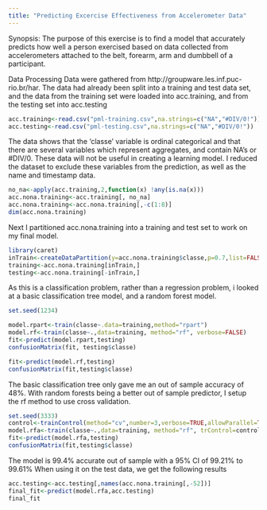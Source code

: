 ---
title: "Predicting Excercise Effectiveness from Accelerometer Data"
---

Synopsis: The purpose of this exercise is to find a model that accurately predicts how well a person exercised based on data collected from accelerometers attached to the belt, forearm, arm and dumbbell of a participant. 

Data Processing 
Data were gathered from http://groupware.les.inf.puc-rio.br/har. The data had already been split into a training and test data set, and the data from the training set were loaded into acc.training, and from the testing set into acc.testing

```{r cache=TRUE}

acc.training<-read.csv("pml-training.csv",na.strings=c("NA","#DIV/0!"))
acc.testing<-read.csv("pml-testing.csv",na.strings=c("NA","#DIV/0!"))

```
The data shows that the 'classe' variable is ordinal categorical and that there are several variables which represent aggregates, and contain NA's or #DIV/0. These data will not be useful in creating a learning model. I reduced the dataset to exclude these variables from the prediction, as well as the name and timestamp data. 

```{r}

no_na<-apply(acc.training,2,function(x) !any(is.na(x)))
acc.nona.training<-acc.training[, no_na] 
acc.nona.training<-acc.nona.training[,-c(1:8)]
dim(acc.nona.training)
```
Next I partitioned acc.nona.training into a training and test set to work on my final model. 
```{r}
library(caret)
inTrain<-createDataPartition(y=acc.nona.training$classe,p=0.7,list=FALSE)
training<-acc.nona.training[inTrain,]
testing<-acc.nona.training[-inTrain,]

```

As this is a classification problem, rather than a regression problem, i looked at a basic classification tree model, and a random forest model. 
```{r}
set.seed(1234)

model.rpart<-train(classe~.data=training,method="rpart")
model.rf<-train(classe~.,data=training, method="rf", verbose=FALSE)
fit<-predict(model.rpart,testing)
confusionMatrix(fit, testing$classe)

fit<-predict(model.rf,testing)
confusionMatrix(fit,testing$classe)
```
The basic classification tree only gave me an out of sample accuracy of 48%. With random forests being a better out of sample predictor, I setup the rf method to use cross validation. 
```{r}
set.seed(3333)
control<-trainControl(method="cv",number=3,verbose=TRUE,allowParallel=TRUE)
model.rfa<-train(classe~.,data=training, method="rf", trControl=control, verbose=FALSE)
fit<-predict(model.rfa,testing)
confusionMatrix(fit,testing$classe)
```

The model is 99.4% accurate out of sample with a 95% CI of 99.21% to 99.61%
When using it on the test data, we get the following results 
```{r}
acc.testing<-acc.testing[,names(acc.nona.training[,-52])]
final_fit<-predict(model.rfa,acc.testing)
final_fit
```
